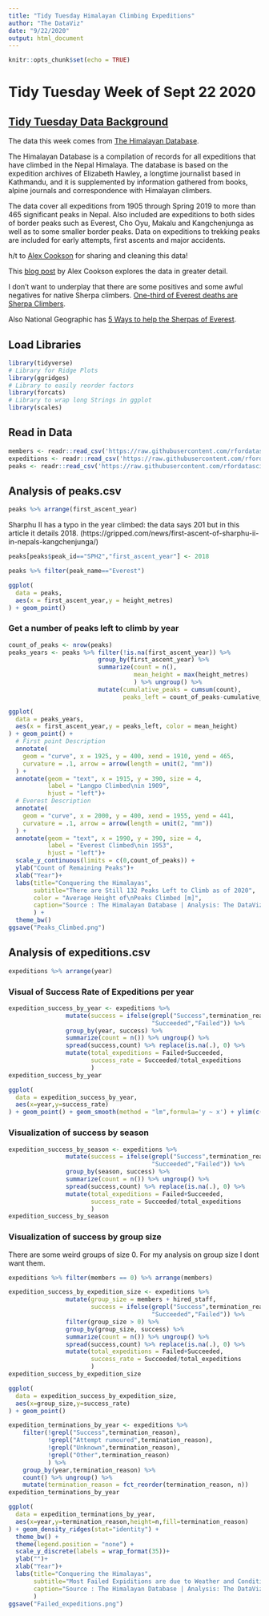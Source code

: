 ```yaml
---
title: "Tidy Tuesday Himalayan Climbing Expeditions"
author: "The DataViz"
date: "9/22/2020"
output: html_document
---
```


```r
knitr::opts_chunk$set(echo = TRUE)
```

# Tidy Tuesday Week of Sept 22 2020

## [Tidy Tuesday Data Background](https://github.com/rfordatascience/tidytuesday/blob/master/data/2020/2020-09-22/readme.md)

The data this week comes from [The Himalayan Database](https://www.himalayandatabase.com/).

The Himalayan Database is a compilation of records for all expeditions that have climbed in the Nepal Himalaya. The database is based on the expedition archives of Elizabeth Hawley, a longtime journalist based in Kathmandu, and it is supplemented by information gathered from books, alpine journals and correspondence with Himalayan climbers.

The data cover all expeditions from 1905 through Spring 2019 to more than 465 significant peaks in Nepal. Also included are expeditions to both sides of border peaks such as Everest, Cho Oyu, Makalu and Kangchenjunga as well as to some smaller border peaks. Data on expeditions to trekking peaks are included for early attempts, first ascents and major accidents.

h/t to [Alex Cookson](https://twitter.com/alexcookson) for sharing and cleaning this data!

This [blog post](https://www.alexcookson.com/post/analyzing-himalayan-peaks-first-ascents/) by Alex Cookson explores the data in greater detail.

I don't want to underplay that there are some positives and some awful negatives for native Sherpa climbers. [One-third of Everest deaths are Sherpa Climbers](https://www.npr.org/sections/parallels/2018/04/14/599417489/one-third-of-everest-deaths-are-sherpa-climbers).

Also National Geographic has [5 Ways to help the Sherpas of Everest](https://www.nationalgeographic.com/news/2014/4/140424-sherpas-avalanche-help-donations/).

## Load Libraries

```r
library(tidyverse)
# Library for Ridge Plots
library(ggridges)
# Library to easily reorder factors
library(forcats)
# Library to wrap long Strings in ggplot
library(scales)
```


## Read in Data

```r
members <- readr::read_csv('https://raw.githubusercontent.com/rfordatascience/tidytuesday/master/data/2020/2020-09-22/members.csv')
expeditions <- readr::read_csv('https://raw.githubusercontent.com/rfordatascience/tidytuesday/master/data/2020/2020-09-22/expeditions.csv')
peaks <- readr::read_csv('https://raw.githubusercontent.com/rfordatascience/tidytuesday/master/data/2020/2020-09-22/peaks.csv')
```


## Analysis of peaks.csv

```r
peaks %>% arrange(first_ascent_year)
```

Sharphu II has a typo in the year climbed: the data says 201 but in this article it details 2018. (https://gripped.com/news/first-ascent-of-sharphu-ii-in-nepals-kangchenjunga/) 

```r
peaks[peaks$peak_id=="SPH2","first_ascent_year"] <- 2018
```

```r
peaks %>% filter(peak_name=="Everest")
```


```r
ggplot(
  data = peaks,
  aes(x = first_ascent_year,y = height_metres)
) + geom_point()
```

### Get a number of peaks left to climb by year

```r
count_of_peaks <- nrow(peaks)
peaks_years <- peaks %>% filter(!is.na(first_ascent_year)) %>% 
                         group_by(first_ascent_year) %>%
                         summarize(count = n(),
                                   mean_height = max(height_metres)
                                   ) %>% ungroup() %>%
                         mutate(cumulative_peaks = cumsum(count),
                                peaks_left = count_of_peaks-cumulative_peaks)
```



```r
ggplot(
  data = peaks_years,
  aes(x = first_ascent_year,y = peaks_left, color = mean_height)
) + geom_point() + 
  # First point Description
  annotate(
    geom = "curve", x = 1925, y = 400, xend = 1910, yend = 465, 
    curvature = .1, arrow = arrow(length = unit(2, "mm"))
  ) +
  annotate(geom = "text", x = 1915, y = 390, size = 4,
           label = "Langpo Climbed\nin 1909", 
           hjust = "left")+
  # Everest Description
  annotate(
    geom = "curve", x = 2000, y = 400, xend = 1955, yend = 441, 
    curvature = .1, arrow = arrow(length = unit(2, "mm"))
  ) +
  annotate(geom = "text", x = 1990, y = 390, size = 4,
           label = "Everest Climbed\nin 1953", 
           hjust = "left")+
  scale_y_continuous(limits = c(0,count_of_peaks)) + 
  ylab("Count of Remaining Peaks")+
  xlab("Year")+
  labs(title="Conquering the Himalayas",
       subtitle="There are Still 132 Peaks Left to Climb as of 2020",
       color = "Average Height of\nPeaks Climbed [m]",
       caption="Source : The Himalayan Database | Analysis: The DataViz"
       ) +
  theme_bw()
ggsave("Peaks_Climbed.png")
```

## Analysis of expeditions.csv

```r
expeditions %>% arrange(year)
```

### Visual of Success Rate of Expeditions per year

```r
expedition_success_by_year <- expeditions %>% 
                mutate(success = ifelse(grepl("Success",termination_reason),
                                        "Succeeded","Failed")) %>% 
                group_by(year, success) %>% 
                summarize(count = n()) %>% ungroup() %>% 
                spread(success,count) %>% replace(is.na(.), 0) %>%
                mutate(total_expeditions = Failed+Succeeded,
                       success_rate = Succeeded/total_expeditions
                       )
expedition_success_by_year
```

```r
ggplot(
  data = expedition_success_by_year,
  aes(x=year,y=success_rate)
) + geom_point() + geom_smooth(method = "lm",formula='y ~ x') + ylim(c(0,1)) 
```

### Visualization of success by season

```r
expedition_success_by_season <- expeditions %>% 
                mutate(success = ifelse(grepl("Success",termination_reason),
                                        "Succeeded","Failed")) %>% 
                group_by(season, success) %>% 
                summarize(count = n()) %>% ungroup() %>% 
                spread(success,count) %>% replace(is.na(.), 0) %>%
                mutate(total_expeditions = Failed+Succeeded,
                       success_rate = Succeeded/total_expeditions
                       )
expedition_success_by_season
```

### Visualization of success by group size

There are some weird groups of size 0. For my analysis on group size I dont want them.
```r
expeditions %>% filter(members == 0) %>% arrange(members)
```


```r
expedition_success_by_expedition_size <- expeditions %>% 
                mutate(group_size = members + hired_staff,
                       success = ifelse(grepl("Success",termination_reason),
                                        "Succeeded","Failed")) %>% 
                filter(group_size > 0) %>% 
                group_by(group_size, success) %>% 
                summarize(count = n()) %>% ungroup() %>% 
                spread(success,count) %>% replace(is.na(.), 0) %>%
                mutate(total_expeditions = Failed+Succeeded,
                       success_rate = Succeeded/total_expeditions
                       )
expedition_success_by_expedition_size
```

```r
ggplot(
  data = expedition_success_by_expedition_size,
  aes(x=group_size,y=success_rate)
) + geom_point() 
```

```r
expedition_terminations_by_year <- expeditions %>% 
    filter(!grepl("Success",termination_reason),
           !grepl("Attempt rumoured",termination_reason),
           !grepl("Unknown",termination_reason),
           !grepl("Other",termination_reason)
           ) %>%
    group_by(year,termination_reason) %>%
    count() %>% ungroup() %>%
    mutate(termination_reason = fct_reorder(termination_reason, n))
expedition_terminations_by_year
```



```r
ggplot(
  data = expedition_terminations_by_year,
  aes(x=year,y=termination_reason,height=n,fill=termination_reason)
) + geom_density_ridges(stat="identity") + 
  theme_bw() + 
  theme(legend.position = "none") +
  scale_y_discrete(labels = wrap_format(35))+
  ylab("")+
  xlab("Year")+
  labs(title="Conquering the Himalayas",
       subtitle="Most Failed Expiditions are due to Weather and Conditions",
       caption="Source : The Himalayan Database | Analysis: The DataViz"
       ) 
ggsave("Failed_expeditions.png")
```
